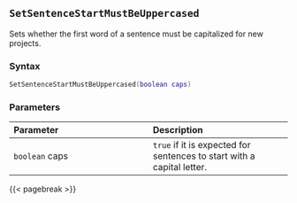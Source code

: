 ## `SetSentenceStartMustBeUppercased`

Sets whether the first word of a sentence must be capitalized for new projects.

### Syntax {-}

``` .lua
SetSentenceStartMustBeUppercased(boolean caps)
```

### Parameters {-}

**Parameter** | **Description**
| :-- | :-- |
|`boolean` caps | `true` if it is expected for sentences to start with a capital letter. |

{{< pagebreak >}}